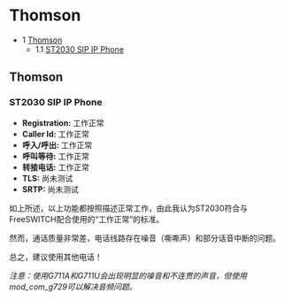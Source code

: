 # Thomson 

 

* 1 [Thomson](#thomson)  
   * 1.1 [ST2030 SIP IP Phone](#st2030-sip-ip-phone)

## Thomson

### ST2030 SIP IP Phone

* **Registration:** 工作正常
* **Caller Id:** 工作正常
* **呼入/呼出:** 工作正常
* **呼叫等待:** 工作正常
* **转接电话:** 工作正常
* **TLS:** 尚未测试
* **SRTP:** 尚未测试

如上所述，以上功能都按照描述正常工作，由此我认为ST2030符合与FreeSWITCH配合使用的“工作正常”的标准。

然而，通话质量非常差，电话线路存在噪音（嘶嘶声）和部分话音中断的问题。

总之，建议使用其他电话！

_注意：使用G711A和G711U会出现明显的噪音和不连贯的声音，但使用mod_com_g729可以解决音频问题。_
